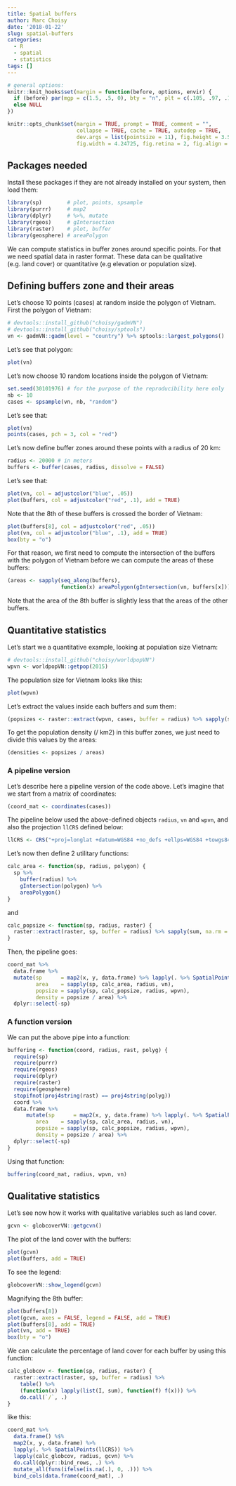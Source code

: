 ```yaml
---
title: Spatial buffers
author: Marc Choisy
date: '2018-01-22'
slug: spatial-buffers
categories:
  - R
  - spatial
  - statistics
tags: []
---
```


```r
# general options:
knitr::knit_hooks$set(margin = function(before, options, envir) {
  if (before) par(mgp = c(1.5, .5, 0), bty = "n", plt = c(.105, .97, .13, .97))
  else NULL
})

knitr::opts_chunk$set(margin = TRUE, prompt = TRUE, comment = "",
                      collapse = TRUE, cache = TRUE, autodep = TRUE,
                      dev.args = list(pointsize = 11), fig.height = 3.5,
                      fig.width = 4.24725, fig.retina = 2, fig.align = "center")

```

## Packages needed

Install these packages if they are not already installed on your system, then
load them:

```r
library(sp)        # plot, points, spsample
library(purrr)     # map2
library(dplyr)     # %>%, mutate
library(rgeos)     # gIntersection
library(raster)    # plot, buffer
library(geosphere) # areaPolygon
```

We can compute statistics in buffer zones around specific points. For that we
need spatial data in raster format. These data can be qualitative (e.g. land
cover) or quantitative (e.g elevation or population size).

## Defining buffers zone and their areas

Let's choose 10 points (cases) at random inside the polygon of Vietnam. First
the polygon of Vietnam:

```r
# devtools::install_github("choisy/gadmVN")
# devtools::install_github("choisy/sptools")
vn <- gadmVN::gadm(level = "country") %>% sptools::largest_polygons()
```

Let's see that polygon:

```r
plot(vn)
```

Let's now choose 10 random locations inside the polygon of Vietnam:

```r
set.seed(30101976) # for the purpose of the reproducibility here only
nb <- 10
cases <- spsample(vn, nb, "random")
```

Let's see that:

```r
plot(vn)
points(cases, pch = 3, col = "red")
```

Let's now define buffer zones around these points with a radius of 20 km:

```r
radius <- 20000 # in meters
buffers <- buffer(cases, radius, dissolve = FALSE)
```

Let's see that:

```r
plot(vn, col = adjustcolor("blue", .05))
plot(buffers, col = adjustcolor("red", .1), add = TRUE)
```

Note that the 8th of these buffers is crossed the border of Vietnam:

```r
plot(buffers[8], col = adjustcolor("red", .05))
plot(vn, col = adjustcolor("blue", .1), add = TRUE)
box(bty = "o")
```

For that reason, we first need to compute the intersection of the buffers with
the polygon of Vietnam before we can compute the areas of these buffers:

```r
(areas <- sapply(seq_along(buffers),
                 function(x) areaPolygon(gIntersection(vn, buffers[x])) / 10^6))
```

Note that the area of the 8th buffer is slightly less that the areas of the
other buffers.

## Quantitative statistics

Let's start we a quantitative example, looking at population size  Vietnam:

```r
# devtools::install_github("choisy/worldpopVN")
wpvn <- worldpopVN::getpop(2015)
```

The population size for Vietnam looks like this:

```r
plot(wpvn)
```

Let's extract the values inside each buffers and sum them:

```r
(popsizes <- raster::extract(wpvn, cases, buffer = radius) %>% sapply(sum, na.rm = TRUE))
```

To get the population density (/ km2) in this buffer zones, we just need to
divide this values by the areas:

```r
(densities <- popsizes / areas)
```

### A pipeline version

Let's describe here a pipeline version of the code above. Let's imagine that we
start from a matrix of coordinates:

```r
(coord_mat <- coordinates(cases))
```

The pipeline below used the above-defined objects `radius`, `vn` and `wpvn`, and
also the projection `llCRS` defined below:

```r
llCRS <- CRS("+proj=longlat +datum=WGS84 +no_defs +ellps=WGS84 +towgs84=0,0,0")
```

Let's now then define 2 utilitary functions:

```r
calc_area <- function(sp, radius, polygon) {
  sp %>%
    buffer(radius) %>%
    gIntersection(polygon) %>%
    areaPolygon()
}
```

and

```r
calc_popsize <- function(sp, radius, raster) {
  raster::extract(raster, sp, buffer = radius) %>% sapply(sum, na.rm = TRUE)
}
```

Then, the pipeline goes:

```r
coord_mat %>%
  data.frame %>% 
  mutate(sp      = map2(x, y, data.frame) %>% lapply(. %>% SpatialPoints(llCRS)),
         area    = sapply(sp, calc_area, radius, vn),
         popsize = sapply(sp, calc_popsize, radius, wpvn),
         density = popsize / area) %>%
  dplyr::select(-sp)
```


### A function version

We can put the above pipe into a function:

```r
buffering <- function(coord, radius, rast, polyg) {
  require(sp)
  require(purrr)
  require(rgeos)
  require(dplyr)
  require(raster)
  require(geosphere)
  stopifnot(proj4string(rast) == proj4string(polyg))
  coord %>%
  data.frame %>% 
      mutate(sp      = map2(x, y, data.frame) %>% lapply(. %>% SpatialPoints(llCRS)),
         area    = sapply(sp, calc_area, radius, vn),
         popsize = sapply(sp, calc_popsize, radius, wpvn),
         density = popsize / area) %>%
  dplyr::select(-sp)
}
```

Using that function:

```r
buffering(coord_mat, radius, wpvn, vn)
```

## Qualitative statistics

Let's see now how it works with qualitative variables such as land cover.

```r
gcvn <- globcoverVN::getgcvn()
```

The plot of the land cover with the buffers:

```r
plot(gcvn)
plot(buffers, add = TRUE)
```

To see the legend:

```r
globcoverVN::show_legend(gcvn)
```

Magnifying the 8th buffer:

```r
plot(buffers[8])
plot(gcvn, axes = FALSE, legend = FALSE, add = TRUE)
plot(buffers[8], add = TRUE)
plot(vn, add = TRUE)
box(bty = "o")
```

We can calculate the percentage of land cover for each buffer by using this
function:

```r
calc_globcov <- function(sp, radius, raster) {
  raster::extract(raster, sp, buffer = radius) %>% 
    table() %>% 
    (function(x) lapply(list(I, sum), function(f) f(x))) %>%
    do.call(`/`, .)
}
```

like this:

```r
coord_mat %>% 
  data.frame() %$% 
  map2(x, y, data.frame) %>%
  lapply(. %>% SpatialPoints(llCRS)) %>% 
  lapply(calc_globcov, radius, gcvn) %>% 
  do.call(dplyr::bind_rows, .) %>% 
  mutate_all(funs(ifelse(is.na(.), 0, .))) %>%
  bind_cols(data.frame(coord_mat), .)
```


